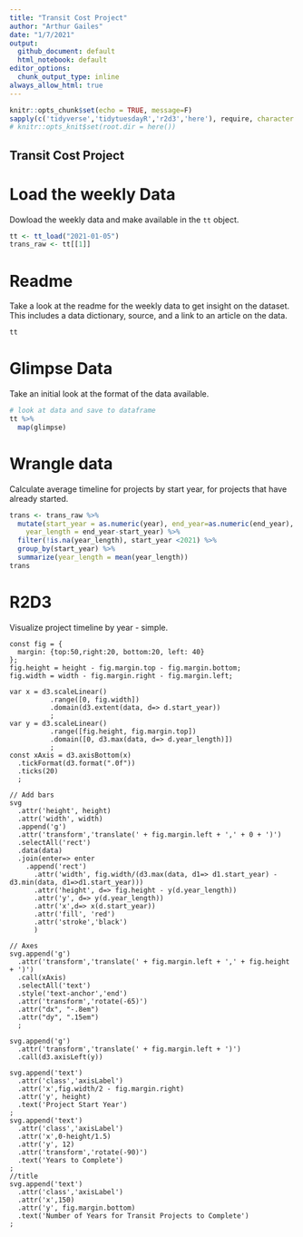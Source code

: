 ```yaml
---
title: "Transit Cost Project"
author: "Arthur Gailes"
date: "1/7/2021"
output: 
  github_document: default
  html_notebook: default
editor_options: 
  chunk_output_type: inline
always_allow_html: true
---
```


```r
knitr::opts_chunk$set(echo = TRUE, message=F)
sapply(c('tidyverse','tidytuesdayR','r2d3','here'), require, character.only=T)
# knitr::opts_knit$set(root.dir = here())
```

## Transit Cost Project

# Load the weekly Data

Dowload the weekly data and make available in the `tt` object.

```r
tt <- tt_load("2021-01-05")
trans_raw <- tt[[1]]
```


# Readme

Take a look at the readme for the weekly data to get insight on the dataset.
This includes a data dictionary, source, and a link to an article on the data.

```r
tt
```


# Glimpse Data

Take an initial look at the format of the data available.

```r
# look at data and save to dataframe
tt %>% 
  map(glimpse)

```

# Wrangle data

Calculate average timeline for projects by start year, for projects that have already started.
```r
trans <- trans_raw %>% 
  mutate(start_year = as.numeric(year), end_year=as.numeric(end_year), 
    year_length = end_year-start_year) %>% 
  filter(!is.na(year_length), start_year <2021) %>% 
  group_by(start_year) %>% 
  summarize(year_length = mean(year_length))
trans
```

# R2D3

Visualize project timeline by year - simple.

```d3

const fig = {
  margin: {top:50,right:20, bottom:20, left: 40}
};
fig.height = height - fig.margin.top - fig.margin.bottom;
fig.width = width - fig.margin.right - fig.margin.left;

var x = d3.scaleLinear()
          .range([0, fig.width])
          .domain(d3.extent(data, d=> d.start_year))
          ;
var y = d3.scaleLinear()
          .range([fig.height, fig.margin.top])
          .domain([0, d3.max(data, d=> d.year_length)])
          ;
const xAxis = d3.axisBottom(x)
  .tickFormat(d3.format(".0f"))
  .ticks(20)
  ;
          
// Add bars
svg
  .attr('height', height)
  .attr('width', width)
  .append('g')
  .attr('transform','translate(' + fig.margin.left + ',' + 0 + ')')
  .selectAll('rect')
  .data(data)
  .join(enter=> enter
    .append('rect')
      .attr('width', fig.width/(d3.max(data, d1=> d1.start_year) - d3.min(data, d1=>d1.start_year)))
      .attr('height', d=> fig.height - y(d.year_length))
      .attr('y', d=> y(d.year_length))
      .attr('x',d=> x(d.start_year))
      .attr('fill', 'red')
      .attr('stroke','black')
      )
      
// Axes
svg.append('g')
  .attr('transform','translate(' + fig.margin.left + ',' + fig.height + ')')
  .call(xAxis)
  .selectAll('text')
  .style('text-anchor','end')
  .attr('transform','rotate(-65)')
  .attr("dx", "-.8em")
  .attr("dy", ".15em")
  ;
  
svg.append('g')
  .attr('transform','translate(' + fig.margin.left + ')')
  .call(d3.axisLeft(y))
  
svg.append('text')
  .attr('class','axisLabel')
  .attr('x',fig.width/2 - fig.margin.right)
  .attr('y', height)
  .text('Project Start Year')
;
svg.append('text')
  .attr('class','axisLabel')
  .attr('x',0-height/1.5)
  .attr('y', 12)
  .attr('transform','rotate(-90)')
  .text('Years to Complete')
;
//title
svg.append('text')
  .attr('class','axisLabel')
  .attr('x',150)
  .attr('y', fig.margin.bottom)
  .text('Number of Years for Transit Projects to Complete')
;
  
```

